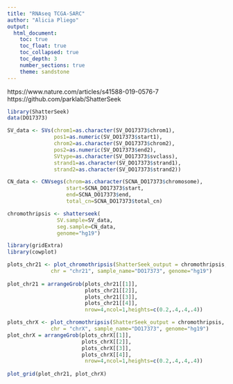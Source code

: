 ```yaml
---
title: "RNAseq TCGA-SARC"
author: "Alicia Pliego"
output: 
  html_document:
    toc: true
    toc_float: true
    toc_collapsed: true
    toc_depth: 3
    number_sections: true
    theme: sandstone
---
```

<style>
body {
text-align: justify}
</style>

https://www.nature.com/articles/s41588-019-0576-7
https://github.com/parklab/ShatterSeek

```r
library(ShatterSeek)
data(DO17373)
```

```r
SV_data <- SVs(chrom1=as.character(SV_DO17373$chrom1), 
			   pos1=as.numeric(SV_DO17373$start1),
			   chrom2=as.character(SV_DO17373$chrom2), 
			   pos2=as.numeric(SV_DO17373$end2),
			   SVtype=as.character(SV_DO17373$svclass), 
			   strand1=as.character(SV_DO17373$strand1),
			   strand2=as.character(SV_DO17373$strand2))
```

```r
CN_data <- CNVsegs(chrom=as.character(SCNA_DO17373$chromosome),
				   start=SCNA_DO17373$start,
				   end=SCNA_DO17373$end,
				   total_cn=SCNA_DO17373$total_cn)
```

```r
chromothripsis <- shatterseek(
                SV.sample=SV_data,
                seg.sample=CN_data,
                genome="hg19")

```

```r
library(gridExtra)
library(cowplot)

plots_chr21 <- plot_chromothripsis(ShatterSeek_output = chromothripsis, 
              chr = "chr21", sample_name="DO17373", genome="hg19")
              
plot_chr21 = arrangeGrob(plots_chr21[[1]],
                         plots_chr21[[2]],
                         plots_chr21[[3]],
                         plots_chr21[[4]],
                         nrow=4,ncol=1,heights=c(0.2,.4,.4,.4))

plots_chrX <- plot_chromothripsis(ShatterSeek_output = chromothripsis, 
              chr = "chrX", sample_name="DO17373", genome="hg19")
plot_chrX = arrangeGrob(plots_chrX[[1]],
                        plots_chrX[[2]],
                        plots_chrX[[3]],
                        plots_chrX[[4]],
                         nrow=4,ncol=1,heights=c(0.2,.4,.4,.4))
                         
plot_grid(plot_chr21, plot_chrX)
```

